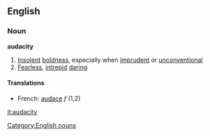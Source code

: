 ==English==
===Noun===
'''audacity'''
#[[Insolent]] [[boldness]], especially when [[imprudent]] or [[unconventional]]
#[[Fearless]], [[intrepid]] [[daring]]
[[Category:English nouns]]

====Translations====
*French: [[audace]] ''f'' (1,2)

[[it:audacity]]